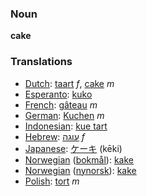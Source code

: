 === Noun ===

'''cake'''

=== Translations ===
*[[Dutch]]: [[taart]] ''f'', [[cake]] ''m''
*[[Esperanto]]: [[kuko]]
*[[French]]: [[gâteau]] ''m''
*[[German]]: [[Kuchen]] ''m''
*[[Indonesian]]: [[kue tart]]
*[[Hebrew]]: [[עוגה]] ''f''
*[[Japanese]]: [[ケーキ]] (kēki)
*[[Norwegian]] ([[bokmål]]): [[kake]]
*[[Norwegian]] ([[nynorsk]]): [[kake]]
*[[Polish]]: [[tort]] ''m''